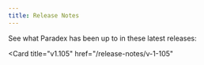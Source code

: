 ```yaml
---
title: Release Notes
---
```


See what Paradex has been up to in these latest releases: 

<CardGroup cols={2}>
<Card
  title="v1.106"
  href="/release-notes/v-1-106"
>
</Card>

<Card
  title="v1.105"
  href="/release-notes/v-1-105"
>
</Card>
</CardGroup>
